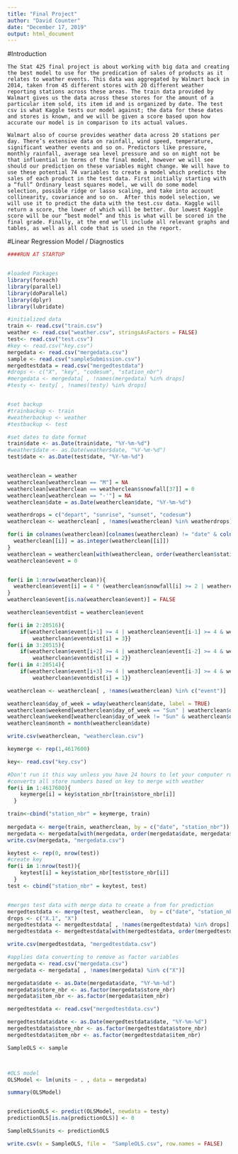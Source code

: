 ```yaml
---
title: "Final Project"
author: "David Counter"
date: "December 17, 2019"
output: html_document
---
```


#Introduction

	The Stat 425 final project is about working with big data and creating the best model to use for the predication of sales of products as it relates to weather events. This data was aggregated by Walmart back in 2014, taken from 45 different stores with 20 different weather reporting stations across these areas. The train data provided by Walmart gives us the data across these stores for the amount of a particular item sold, its item id and is organized by date. The test csv is what Kaggle tests our model against; the data for these dates and stores is known, and we will be given a score based upon how accurate our model is in comparison to its actual values.

	Walmart also of course provides weather data across 20 stations per day. There’s extensive data on rainfall, wind speed, temperature, significant weather events and so on. Predictors like pressure, monthly rainfall, average sea level pressure and so on might not be that influential in terms of the final model, however we will see should our prediction on these variables might change. We will have to use these potential 74 variables to create a model which predicts the sales of each product in the test data. First initially starting with a “full” Ordinary least squares model, we will do some model selection, possible ridge or lasso scaling, and take into account collinearity, covariance and so on.  After this model selection, we will use it to predict the data with the test.csv data. Kaggle will return a score, the lower of which will be better. Our lowest Kaggle score will be our “best model” and this is what will be scored in the final grade. Finally, at the end we’ll include all relevant graphs and tables, as well as all code that is used in the report.
	
	
#Linear Regression Model / Diagnostics 
```r
####RUN AT STARTUP


#loaded Packages
library(foreach)
library(parallel)
library(doParallel)
library(dplyr)
library(lubridate)

#initialized data
train <- read.csv("train.csv")
weather <- read.csv("weather.csv", stringsAsFactors = FALSE)
test<- read.csv("test.csv")
#key <- read.csv("key.csv")
mergedata <- read.csv("mergedata.csv")
sample <- read.csv("sampleSubmission.csv")
mergedtestdata = read.csv("mergedtestdata")
#drops <- c("X", "key", "codesum", "station_nbr")
#mergedata <- mergedata[ , !names(mergedata) %in% drops]
#testy <- testy[ , !names(testy) %in% drops]


#set backup
#trainbackup <- train
#weatherbackup <- weather
#testbackup <- test

#set dates to date format
train$date <- as.Date(train$date, "%Y-%m-%d")
#weather$date <- as.Date(weather$date, "%Y-%m-%d")
test$date <- as.Date(test$date, "%Y-%m-%d")



```

```r
weatherclean = weather
weatherclean[weatherclean == "M"] = NA
weatherclean[weatherclean == weatherclean$snowfall[37]] = 0
weatherclean[weatherclean == "-'"] = NA
weatherclean$date = as.Date(weatherclean$date, "%Y-%m-%d")

weatherdrops = c("depart", "sunrise", "sunset", "codesum")
weatherclean <- weatherclean[ , !names(weatherclean) %in% weatherdrops]

for(i in colnames(weatherclean)[colnames(weatherclean) != "date" & colnames(weatherclean) != "station_nbr"]){
  weatherclean[[i]] = as.integer(weatherclean[[i]])
}
weatherclean = weatherclean[with(weatherclean, order(weatherclean$station_nbr, weatherclean$date)),]
weatherclean$event = 0


for(i in 1:nrow(weatherclean)){
  weatherclean$event[i] = 4 * (weatherclean$snowfall[i] >= 2 | weatherclean$preciptotal[i] >= 1)
}
weatherclean$event[is.na(weatherclean$event)] = FALSE

weatherclean$eventdist = weatherclean$event

for(i in 2:20516){
    if(weatherclean$event[i+1] >= 4 | weatherclean$event[i-1] >= 4 & weatherclean$eventdist[i] != 4){
        weatherclean$eventdist[i] = 3}}
for(i in 3:20515){
    if(weatherclean$event[i+2] >= 4 | weatherclean$event[i-2] >= 4 & weatherclean$eventdist[i] < 3){
        weatherclean$eventdist[i] = 2}}
for(i in 4:20514){
    if(weatherclean$event[i+3] >= 4 | weatherclean$event[i-3] >= 4 & weatherclean$eventdist[i] == 0){
        weatherclean$eventdist[i] = 1}}

weatherclean <- weatherclean[ , !names(weatherclean) %in% c("event")]

weatherclean$day_of_week = wday(weatherclean$date, label = TRUE)
weatherclean$weekend[weatherclean$day_of_week == "Sun" | weatherclean$day_of_week == "Sat"] = TRUE
weatherclean$weekend[weatherclean$day_of_week != "Sun" & weatherclean$day_of_week != "Sat"] = FALSE
weatherclean$month = month(weatherclean$date)

write.csv(weatherclean, "weatherclean.csv")
```

```r
keymerge <- rep(1,4617600)

key<- read.csv("key.csv")

#Don't run it this way unless you have 24 hours to let your computer run
#converts all store numbers based on key to merge with weather
for(i in 1:4617600){
    keymerge[i] = key$station_nbr[train$store_nbr[i]]
  }

train<-cbind("station_nbr" = keymerge, train)
  
mergedata <- merge(train, weatherclean, by = c("date", "station_nbr"))
mergedata <- mergedata[with(mergedata, order(mergedata$date, mergedata$store_nbr, mergedata$item_nbr)),]
write.csv(mergedata, "mergedata.csv")

keytest <- rep(0, nrow(test))
#create key
for(i in 1:nrow(test)){
    keytest[i] = key$station_nbr[test$store_nbr[i]]
  }
test <- cbind("station_nbr" = keytest, test)


#merges test data with merge data to create a from for prediction
mergedtestdata <- merge(test, weatherclean,  by = c("date", "station_nbr"))
drops <- c("X.1", "X")
mergedtestdata <- mergedtestdata[ , !names(mergedtestdata) %in% drops]
mergedtestdata <- mergedtestdata[with(mergedtestdata, order(mergedtestdata$date, mergedtestdata$store_nbr, mergedtestdata$item_nbr)),]

write.csv(mergedtestdata, "mergedtestdata.csv")

```

```r
#applies data converting to remove as factor variables
mergedata <- read.csv("mergedata.csv")
mergedata <- mergedata[ , !names(mergedata) %in% c("X")]

mergedata$date <- as.Date(mergedata$date, "%Y-%m-%d")
mergedata$store_nbr <- as.factor(mergedata$store_nbr)
mergedata$item_nbr <- as.factor(mergedata$item_nbr)

mergedtestdata <- read.csv("mergedtestdata.csv")

mergedtestdata$date <- as.Date(mergedtestdata$date, "%Y-%m-%d")
mergedtestdata$store_nbr <- as.factor(mergedtestdata$store_nbr)
mergedtestdata$item_nbr <- as.factor(mergedtestdata$item_nbr)
```

```r
SampleOLS <- sample



#OLS model
OLSModel <- lm(units ~ . , data = mergedata)

summary(OLSModel)


predictionOLS <- predict(OLSModel, newdata = testy)
predictionOLS[is.na(predictionOLS)] <- 0

SampleOLS$units <- predictionOLS

write.csv(x = SampleOLS, file =  "SampleOLS.csv", row.names = FALSE)


```































